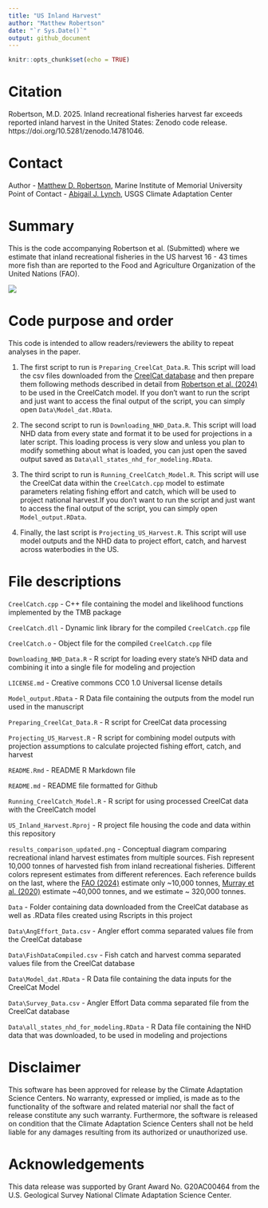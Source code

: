 ```yaml
---
title: "US Inland Harvest"
author: "Matthew Robertson"
date: "`r Sys.Date()`"
output: github_document
---
```


```r
knitr::opts_chunk$set(echo = TRUE)
```

# Citation

Robertson, M.D. 2025. Inland recreational fisheries harvest far exceeds reported inland harvest in the United States: Zenodo code release. https://doi.org/10.5281/zenodo.14781046.

# Contact

Author - [Matthew D. Robertson](matthew.robertson@mi.mun.ca), Marine Institute of Memorial University
Point of Contact - [Abigail J. Lynch](ajlynch@usgs.gov), USGS Climate Adaptation Center

# Summary

This is the code accompanying Robertson et al. (Submitted) where we estimate that inland recreational fisheries in the US harvest 16 - 43 times more fish than are reported to the Food and Agriculture Organization of the United Nations (FAO).

<img src="results_comparison_updated.png"/>

# Code purpose and order

This code is intended to allow readers/reviewers the ability to repeat analyses in the paper.

1. The first script to run is `Preparing_CreelCat_Data.R`. This script will load the csv files downloaded from the [CreelCat database](https://rconnect.usgs.gov/CreelCat/) and then prepare them following methods described in detail from [Robertson et al. (2024)](https://doi.org/10.1111/fme.12650) to be used in the CreelCatch model. If you don't want to run the script and just want to access the final output of the script, you can simply open `Data\Model_dat.RData`.

2. The second script to run is `Downloading_NHD_Data.R`. This script will load NHD data from every state and format it to be used for projections in a later script. This loading process is very slow and unless you plan to modify something about what is loaded, you can just open the saved output saved as `Data\all_states_nhd_for_modeling.RData`.

3. The third script to run is `Running_CreelCatch_Model.R`. This script will use the CreelCat data within the `CreelCatch.cpp` model to estimate parameters relating fishing effort and catch, which will be used to project national harvest.If you don't want to run the script and just want to access the final output of the script, you can simply open `Model_output.RData`.

4. Finally, the last script is `Projecting_US_Harvest.R`. This script will use model outputs and the NHD data to project effort, catch, and harvest across waterbodies in the US. 

# File descriptions

`CreelCatch.cpp` - C++ file containing the model and likelihood functions implemented by the TMB package

`CreelCatch.dll` - Dynamic link library for the compiled `CreelCatch.cpp` file

`CreelCatch.o` - Object file for the compiled `CreelCatch.cpp` file

`Downloading_NHD_Data.R` - R script for loading every state's NHD data and combining it into a single file for modeling and projection

`LICENSE.md` - Creative commons CC0 1.0 Universal license details

`Model_output.RData` - R Data file containing the outputs from the model run used in the manuscript

`Preparing_CreelCat_Data.R` - R script for CreelCat data processing

`Projecting_US_Harvest.R` - R script for combining model outputs with projection assumptions to calculate projected fishing effort, catch, and harvest

`README.Rmd` - README R Markdown file

`README.md` - README file formatted for Github

`Running_CreelCatch_Model.R` - R script for using processed CreelCat data with the CreelCatch model

`US_Inland_Harvest.Rproj` - R project file housing the code and data within this repository

`results_comparison_updated.png` - Conceptual diagram comparing recreational inland harvest estimates from multiple sources. Fish represent 10,000 tonnes of harvested fish from inland recreational fisheries. Different colors represent estimates from different references. Each reference builds on the last, where the [FAO (2024)](https://doi.org/10.4060/cd0683en) estimate only ~10,000 tonnes, [Murray et al. (2020)](https://doi.org/10.1002/fsh.10483) estimate ~40,000 tonnes, and we estimate ~ 320,000 tonnes.

`Data` - Folder containing data downloaded from the CreelCat database as well as .RData files created using Rscripts in this project

`Data\AngEffort_Data.csv` - Angler effort comma separated values file from the CreelCat database

`Data\FishDataCompiled.csv` - Fish catch and harvest comma separated values file from the CreelCat database

`Data\Model_dat.RData` - R Data file containing the data inputs for the CreelCat Model

`Data\Survey_Data.csv` - Angler Effort Data comma separated file from the CreelCat database

`Data\all_states_nhd_for_modeling.RData` - R Data file containing the NHD data that was downloaded, to be used in modeling and projections


# Disclaimer

This software has been approved for release by the Climate Adaptation Science Centers. No warranty, expressed or implied, is made as to the functionality of the software and related material nor shall the fact of release constitute any such warranty. Furthermore, the software is released on condition that the Climate Adaptation Science Centers shall not be held liable for any damages resulting from its authorized or unauthorized use.

# Acknowledgements 

This data release was supported by Grant Award No. G20AC00464 from the U.S. Geological Survey National Climate Adaptation Science Center.

